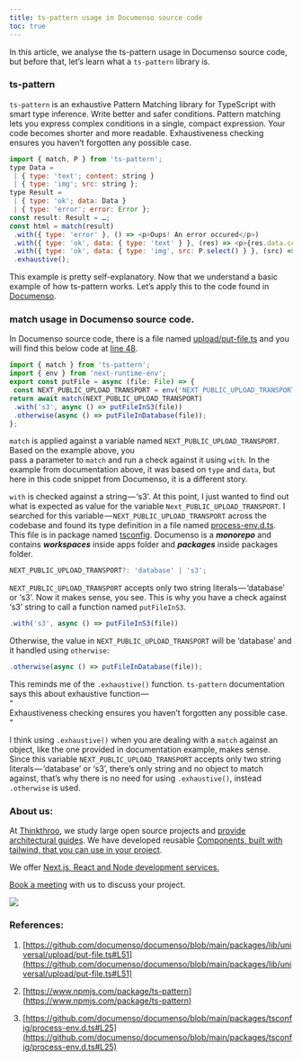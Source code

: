 ```yaml
---
title: ts-pattern usage in Documenso source code
toc: true
---
```


In this article, we analyse the ts-pattern usage in Documenso source code, but before that, let’s learn what a `ts-pattern` library is.

### ts-pattern

`ts-pattern` is an exhaustive Pattern Matching library for TypeScript with smart type inference. Write better and safer conditions. Pattern matching lets you express complex conditions in a single, compact expression. Your code becomes shorter and more readable. Exhaustiveness checking ensures you haven’t forgotten any possible case.

```js
import { match, P } from 'ts-pattern';
type Data =
 | { type: 'text'; content: string }
 | { type: 'img'; src: string };
type Result =
 | { type: 'ok'; data: Data }
 | { type: 'error'; error: Error };
const result: Result = …;
const html = match(result)
 .with({ type: 'error' }, () => <p>Oups! An error occured</p>)
 .with({ type: 'ok', data: { type: 'text' } }, (res) => <p>{res.data.content}</p>)
 .with({ type: 'ok', data: { type: 'img', src: P.select() } }, (src) => <img src={src} />)
 .exhaustive();
```

This example is pretty self-explanatory. Now that we understand a basic example of how ts-pattern works. Let’s apply this to the code found in [Documenso](https://github.com/documenso/documenso/blob/main/packages/lib/universal/upload/put-file.ts#L51).

### match usage in Documenso source code.

In Documenso source code, there is a file named [upload/put-file.ts](https://github.com/documenso/documenso/blob/main/packages/lib/universal/upload/put-file.ts#L48C1-L54C3) and you will find this below code at [line 48](https://github.com/documenso/documenso/blob/main/packages/lib/universal/upload/put-file.ts#L48C1-L54C3).

```js
import { match } from 'ts-pattern';
import { env } from 'next-runtime-env';
export const putFile = async (file: File) => {
 const NEXT_PUBLIC_UPLOAD_TRANSPORT = env('NEXT_PUBLIC_UPLOAD_TRANSPORT');
return await match(NEXT_PUBLIC_UPLOAD_TRANSPORT)
 .with('s3', async () => putFileInS3(file))
 .otherwise(async () => putFileInDatabase(file));
};
```

`match` is applied against a variable named `NEXT_PUBLIC_UPLOAD_TRANSPORT`. Based on the example above, you   
pass a parameter to `match` and run a check against it using `with`. In the example from documentation above, it was based on `type` and `data`, but here in this code snippet from Documenso, it is a different story.

`with` is checked against a string — ‘s3’. At this point, I just wanted to find out what is expected as value for the variable `Next_PUBLIC_UPLOAD_TRANSPORT`. I searched for this variable — `NEXT_PUBLIC_UPLOAD_TRANSPORT` across the codebase and found its type definition in a file named [process-env.d.ts](https://github.com/documenso/documenso/blob/main/packages/tsconfig/process-env.d.ts#L25). This file is in package named [tsconfig](https://github.com/documenso/documenso/tree/main/packages/tsconfig). Documenso is a ***monorepo*** and contains ***workspaces*** inside apps folder and ***packages*** inside packages folder.

```js
NEXT_PUBLIC_UPLOAD_TRANSPORT?: 'database' | 's3';
```

`NEXT_PUBLIC_UPLOAD_TRANSPORT` accepts only two string literals — ‘database’ or ‘s3’. Now it makes sense, you see. This is why you have a check against ‘s3’ string to call a function named `putFileInS3`.

```js
.with('s3', async () => putFileInS3(file))
```

Otherwise, the value in `NEXT_PUBLIC_UPLOAD_TRANSPORT` will be ‘database’ and it handled using `otherwise`:

```js
.otherwise(async () => putFileInDatabase(file));
```

This reminds me of the `.exhaustive()` function. `ts-pattern` documentation says this about exhaustive function —   
“  
Exhaustiveness checking ensures you haven’t forgotten any possible case.  
“

I think using `.exhaustive()` when you are dealing with a `match` against an object, like the one provided in documentation example, makes sense. Since this variable `NEXT_PUBLIC_UPLOAD_TRANSPORT` accepts only two string literals — ‘database’ or ‘s3’, there’s only string and no object to match against, that’s why there is no need for using `.exhaustive()`, instead `.otherwise` is used.

### About us:

At [Thinkthroo](https://thinkthroo.com/), we study large open source projects and [provide architectural guides](https://app.thinkthroo.com/architecture). We have developed reusable [Components, built with tailwind, that you can use in your project](https://thinkthroo.com/components).

We offer [Next.js, React and Node development services.](https://thinkthroo.com/components)

[Book a meeting](https://cal.com/team-thinkthroo-dxiovj/consultation?date=2024-10-19&month=2024-10) with us to discuss your project.

![](https://cdn-images-1.medium.com/max/1600/0*NxFtbdT-jz_GGi2N.png)

### References:

1. [https://github.com/documenso/documenso/blob/main/packages/lib/universal/upload/put-file.ts#L51](https://github.com/documenso/documenso/blob/main/packages/lib/universal/upload/put-file.ts#L51)
    
2. [https://www.npmjs.com/package/ts-pattern](https://www.npmjs.com/package/ts-pattern)
    
3. [https://github.com/documenso/documenso/blob/main/packages/tsconfig/process-env.d.ts#L25](https://github.com/documenso/documenso/blob/main/packages/tsconfig/process-env.d.ts#L25)
